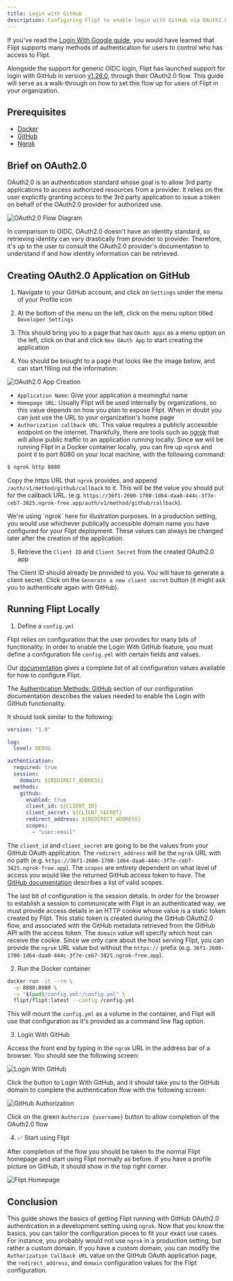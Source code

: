 ```yaml
---
title: Login with GitHub
description: Configuring Flipt to enable login with GitHub via OAuth2.0
---
```


If you've read the [Login With Google guide](/guides/login-with-google), you would have learned that Flipt supports many methods of authentication for users to control who has access to Flipt.

Alongside the support for generic OIDC login, Flipt has launched support for login with GitHub in version [v1.26.0](https://github.com/flipt-io/flipt/releases/tag/v1.26.0), through their OAuth2.0 flow. This guide will serve as a walk-through on how to set this flow up for users of Flipt in your organization.

## Prerequisites

- [Docker](https://www.docker.com/)
- [GitHub](https://github.com/)
- [Ngrok](https://ngrok.com/)

## Brief on OAuth2.0

OAuth2.0 is an authentication standard whose goal is to allow 3rd party applications to access authorized resources from a provider. It relies on the user explicitly granting access to the 3rd party application to issue a token on behalf of the OAuth2.0 provider for authorized use.

![OAuth2.0 Flow Diagram](/images/guides/login-with-github/oauth-flow-diagram.png)

In comparison to OIDC, OAuth2.0 doesn't have an identity standard, so retrieving identity can vary drastically from provider to provider. Therefore, it's up to the user to consult the OAuth2.0 provider's documentation to understand if and how identity information can be retrieved.

## Creating OAuth2.0 Application on GitHub

1. Navigate to your GitHub account, and click on `Settings` under the menu of your Profile icon

2. At the bottom of the menu on the left, click on the menu option titled `Developer Settings`

3. This should bring you to a page that has `OAuth Apps` as a menu option on the left, click on that and click `New OAuth App` to start creating the application

4. You should be brought to a page that looks like the image below, and can start filling out the information:

![OAuth2.0 App Creation](/images/guides/login-with-github/oauth-registration.png)

- `Application Name`: Give your application a meaningful name
- `Homepage URL`: Usually Flipt will be used internally by organizations, so this value depends on how you plan to expose Flipt. When in doubt you can just use the URL to your organization's home page
- `Authorization callback URL`: This value requires a publicly accessible endpoint on the internet. Thankfully, there are tools such as [ngrok](https://ngrok.com/) that will allow public traffic to an application running locally. Since we will be running Flipt in a Docker container locally, you can fire up `ngrok` and point it to port 8080 on your local machine, with the following command:

```bash
$ ngrok http 8080
```

Copy the https URL that `ngrok` provides, and append `/auth/v1/method/github/callback` to it. This will be the value you should put for the callback URL. (e.g. `https://36f1-2600-1700-1d64-daa0-444c-3f7e-ceb7-3825.ngrok-free.app/auth/v1/method/github/callback`).

<Note>
  We're using `ngrok` here for illustration purposes. In a production setting,
  you would use whichever publically accessible domain name you have configured
  for your Flipt deployment. These values can always be changed later after the
  creation of the application.
</Note>

5. Retrieve the `Client ID` and `Client Secret` from the created OAuth2.0 app

The Client ID should already be provided to you. You will have to generate a client secret. Click on the `Generate a new client secret` button (it might ask you to authenticate again with GitHub).

## Running Flipt Locally

1. Define a `config.yml`

Flipt relies on configuration that the user provides for many bits of functionality. In order to enable the Login With GitHub feature, you must define a configuration file `config.yml` with certain fields and values.

Our [documentation](https://www.flipt.io/docs/configuration/overview) gives a complete list of all configuration values available for how to configure Flipt.

The [Authentication Methods: GitHub](/configuration/overview#authentication-methods-github) section of our configuration documentation describes the values needed to enable the Login with GitHub functionality.

It should look similar to the following:

```yaml
version: "1.0"

log:
  level: DEBUG

authentication:
  required: true
  session:
    domain: ${REDIRECT_ADDRESS}
  methods:
    github:
      enabled: true
      client_id: ${CLIENT_ID}
      client_secret: ${CLIENT_SECRET}
      redirect_address: ${REDIRECT_ADDRESS}
      scopes:
        - "user:email"
```

The `client_id` and `client_secret` are going to be the values from your GitHub OAuth application. The `redirect_address` will be the `ngrok` URL with no path (e.g. `https://36f1-2600-1700-1d64-daa0-444c-3f7e-ceb7-3825.ngrok-free.app`). The `scopes` are entirely dependent on what level of access you would like the returned GitHub access token to have. The [GitHub documentation](https://docs.github.com/en/apps/oauth-apps/building-oauth-apps/scopes-for-oauth-apps) describes a list of valid scopes.

The last bit of configuration is the session details. In order for the browser to establish a session to communicate with Flipt in an authenticated way, we must provide access details in an HTTP cookie whose value is a static token created by Flipt. This static token is created during the GitHub OAuth2.0 flow, and associated with the GitHub metadata retrieved from the GitHub API with the access token. The `domain` value will specify which host can receive the cookie. Since we only care about the host serving Flipt, you can provide the `ngrok` URL value but without the `https://` prefix (e.g. `36f1-2600-1700-1d64-daa0-444c-3f7e-ceb7-3825.ngrok-free.app`).

2. Run the Docker container

```bash
docker run -it --rm \
  -p 8080:8080 \
  -v "$(pwd)/config.yml:/config.yml" \
  flipt/flipt:latest --config /config.yml
```

This will mount the `config.yml` as a volume in the container, and Flipt will use that configuration as it's provided as a command line flag option.

3. Login With GitHub

Access the front end by typing in the `ngrok` URL in the address bar of a browser. You should see the following screen:

![Login With GitHub](/images/guides/login-with-github/login-with-github.png)

Click the button to Login With GitHub, and it should take you to the GitHub domain to complete the authentication flow with the following screen:

![GitHub Authorization](/images/guides/login-with-github/github-authorization.png)

Click on the green `Authorize {username}` button to allow completion of the OAuth2.0 flow

4. ✅ Start using Flipt

After completion of the flow you should be taken to the normal Flipt homepage and start using Flipt normally as before. If you have a profile picture on GitHub, it should show in the top right corner.

![Flipt Homepage](/images/guides/login-with-github/flipt-homepage.png)

## Conclusion

This guide shows the basics of getting Flipt running with GitHub OAuth2.0 authentication in a development setting using `ngrok`. Now that you know the basics, you can tailor the configuration pieces to fit your exact use cases. For instance, you probably would not use `ngrok` in a production setting, but rather a custom domain. If you have a custom domain, you can modify the `Authorization Callback URL` value on the GitHub OAuth application page, the `redirect_address`, and `domain` configuration values for the Flipt configuration.
